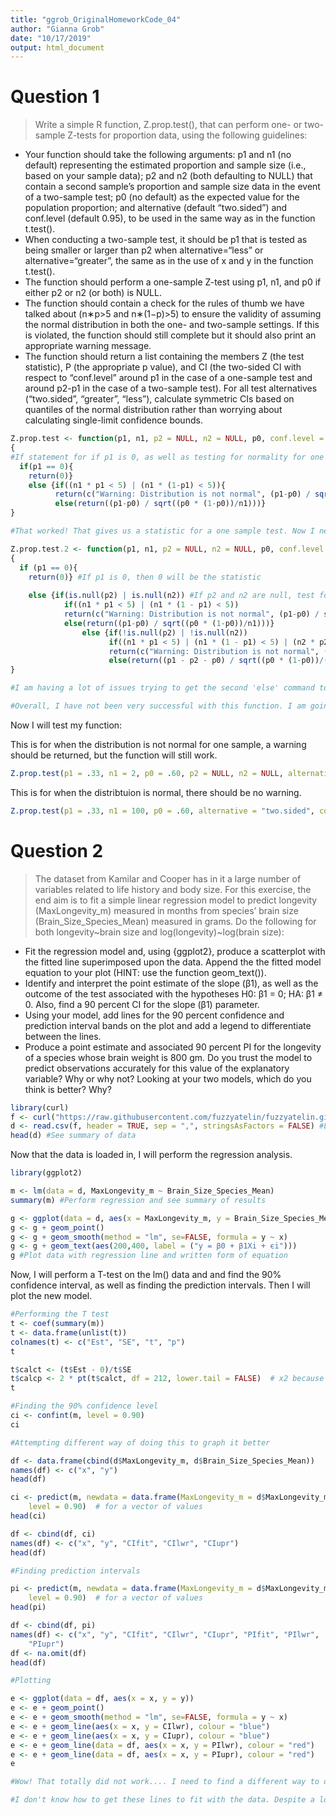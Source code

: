 ```yaml
---
title: "ggrob_OriginalHomeworkCode_04"
author: "Gianna Grob"
date: "10/17/2019"
output: html_document
---
```


# Question 1

> Write a simple R function, Z.prop.test(), that can perform one- or two-sample Z-tests for proportion data, using the following guidelines:

* Your function should take the following arguments: p1 and n1 (no default) representing the estimated proportion and sample size (i.e., based on your sample data); p2 and n2 (both defaulting to NULL) that contain a second sample’s proportion and sample size data in the event of a two-sample test; p0 (no default) as the expected value for the population proportion; and alternative (default “two.sided”) and conf.level (default 0.95), to be used in the same way as in the function t.test().
* When conducting a two-sample test, it should be p1 that is tested as being smaller or larger than p2 when alternative=“less” or alternative=“greater”, the same as in the use of x and y in the function t.test().
* The function should perform a one-sample Z-test using p1, n1, and p0 if either p2 or n2 (or both) is NULL.
* The function should contain a check for the rules of thumb we have talked about (n∗p>5 and n∗(1−p)>5) to ensure the validity of assuming the normal distribution in both the one- and two-sample settings. If this is violated, the function should still complete but it should also print an appropriate warning message.
* The function should return a list containing the members Z (the test statistic), P (the appropriate p value), and CI (the two-sided CI with respect to “conf.level” around p1 in the case of a one-sample test and around p2-p1 in the case of a two-sample test). For all test alternatives (“two.sided”, “greater”, “less”), calculate symmetric CIs based on quantiles of the normal distribution rather than worrying about calculating single-limit confidence bounds.

```r
Z.prop.test <- function(p1, n1, p2 = NULL, n2 = NULL, p0, conf.level = 0.95, alternative = "two.sided")
{
#If statement for if p1 is 0, as well as testing for normality for one sample tests
  if(p1 == 0){
    return(0)}
    else {if((n1 * p1 < 5) | (n1 * (1-p1) < 5)){
          return(c("Warning: Distribution is not normal", (p1-p0) / sqrt((p0 * (1-p0))/n1)))}
          else(return((p1-p0) / sqrt((p0 * (1-p0))/n1)))}
}

#That worked! That gives us a statistic for a one sample test. Now I need to try to make it work for both one sample and two samples.

Z.prop.test.2 <- function(p1, n1, p2 = NULL, n2 = NULL, p0, conf.level = 0.95, alternative = "two.sided")
{
  if (p1 == 0){
    return(0)} #If p1 is 0, then 0 will be the statistic 
  
    else {if(is.null(p2) | is.null(n2)) #If p2 and n2 are null, test for the normal distribution of the one sample, and if normal, perform test
            if((n1 * p1 < 5) | (n1 * (1 - p1) < 5))
            return(c("Warning: Distribution is not normal", (p1-p0) / sqrt((p0 * (1-p0))/n1)))
            else(return((p1-p0) / sqrt((p0 * (1-p0))/n1)))} 
                else {if(!is.null(p2) | !is.null(n2))
                      if((n1 * p1 < 5) | (n1 * (1 - p1) < 5) | (n2 * p2 < 5) | (n2 * (1 - p2) < 5))
                      return(c("Warning: Distribution is not normal", (p1 - p2 - p0) / sqrt((p0 * (1-p0))/((1 / n1) + (1 / n2)))))   
                      else(return((p1 - p2 - p0) / sqrt((p0 * (1-p0))/((1 / n1) + (1 / n2)))))}     
}   

#I am having a lot of issues trying to get the second 'else' command to work. Is it possible to have two 'else' commands in a row without an 'if' statement in between them????

#Overall, I have not been very successful with this function. I am going to upload for original due time, but will work on this more and try to figure this out by Friday morning/afternoon.
```

Now I will test my function:

This is for when the distribution is not normal for one sample, a warning should be returned, but the function will still work.
```r
Z.prop.test(p1 = .33, n1 = 2, p0 = .60, p2 = NULL, n2 = NULL, alternative = "two.sided", conf.level = 0.95)
```

This is for when the distribtuion is normal, there should be no warning.
```r
Z.prop.test(p1 = .33, n1 = 100, p0 = .60, alternative = "two.sided", conf.level = 0.95)
```

# Question 2

> The dataset from Kamilar and Cooper has in it a large number of variables related to life history and body size. For this exercise, the end aim is to fit a simple linear regression model to predict longevity (MaxLongevity_m) measured in months from species’ brain size (Brain_Size_Species_Mean) measured in grams. Do the following for both longevity~brain size and log(longevity)~log(brain size):

* Fit the regression model and, using {ggplot2}, produce a scatterplot with the fitted line superimposed upon the data. Append the the fitted model equation to your plot (HINT: use the function geom_text()).
* Identify and interpret the point estimate of the slope (β1), as well as the outcome of the test associated with the hypotheses H0: β1 = 0; HA: β1 ≠ 0. Also, find a 90 percent CI for the slope (β1) parameter.
* Using your model, add lines for the 90 percent confidence and prediction interval bands on the plot and add a legend to differentiate between the lines.
* Produce a point estimate and associated 90 percent PI for the longevity of a species whose brain weight is 800 gm. Do you trust the model to predict observations accurately for this value of the explanatory variable? Why or why not?
Looking at your two models, which do you think is better? Why?

```r
library(curl)
f <- curl("https://raw.githubusercontent.com/fuzzyatelin/fuzzyatelin.github.io/master/AN597_Fall19/KamilarAndCooperData.csv")
d <- read.csv(f, header = TRUE, sep = ",", stringsAsFactors = FALSE) #Load in our data
head(d) #See summary of data
```

Now that the data is loaded in, I will perform the regression analysis.

```r
library(ggplot2)

m <- lm(data = d, MaxLongevity_m ~ Brain_Size_Species_Mean)
summary(m) #Perform regression and see summary of results

g <- ggplot(data = d, aes(x = MaxLongevity_m, y = Brain_Size_Species_Mean))
g <- g + geom_point() 
g <- g + geom_smooth(method = "lm", se=FALSE, formula = y ~ x)
g <- g + geom_text(aes(200,400, label = ("y = β0 + β1Xi + ϵi"))) 
g #Plot data with regression line and written form of equation
```

Now, I will perform a T-test on the lm() data and and find the 90% confidence interval, as well as finding the prediction intervals. Then I will plot the new model.

```r
#Performing the T test
t <- coef(summary(m))
t <- data.frame(unlist(t))
colnames(t) <- c("Est", "SE", "t", "p")
t

t$calct <- (t$Est - 0)/t$SE
t$calcp <- 2 * pt(t$calct, df = 212, lower.tail = FALSE)  # x2 because it is 2-tailed test
t

#Finding the 90% confidence level
ci <- confint(m, level = 0.90) 
ci

#Attempting different way of doing this to graph it better

df <- data.frame(cbind(d$MaxLongevity_m, d$Brain_Size_Species_Mean))
names(df) <- c("x", "y")
head(df)

ci <- predict(m, newdata = data.frame(MaxLongevity_m = d$MaxLongevity_m, Brain_Size_Species_Mean = d$Brain_Size_Species_Mean), interval = "confidence", 
    level = 0.90)  # for a vector of values
head(ci)

df <- cbind(df, ci)
names(df) <- c("x", "y", "CIfit", "CIlwr", "CIupr")
head(df)

#Finding prediction intervals

pi <- predict(m, newdata = data.frame(MaxLongevity_m = d$MaxLongevity_m, Brain_Size_Species_Mean = d$Brain_Size_Species_Mean), interval = "prediction", 
    level = 0.90)  # for a vector of values
head(pi)

df <- cbind(df, pi)
names(df) <- c("x", "y", "CIfit", "CIlwr", "CIupr", "PIfit", "PIlwr", 
    "PIupr")
df <- na.omit(df)
head(df)

#Plotting

e <- ggplot(data = df, aes(x = x, y = y))
e <- e + geom_point()
e <- e + geom_smooth(method = "lm", se=FALSE, formula = y ~ x)
e <- e + geom_line(aes(x = x, y = CIlwr), colour = "blue")
e <- e + geom_line(aes(x = x, y = CIupr), colour = "blue")
e <- e + geom_line(data = df, aes(x = x, y = PIlwr), colour = "red")
e <- e + geom_line(data = df, aes(x = x, y = PIupr), colour = "red")
e

#Wow! That totally did not work.... I need to find a different way to do this

#I don't know how to get these lines to fit with the data. Despite a lot of research and a deep look into the modules I am getting constantly stuck. I will wait for peer review for help.
```




